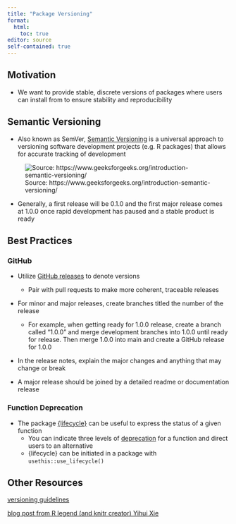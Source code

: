 ```yaml
---
title: "Package Versioning"
format: 
  html:
    toc: true
editor: source
self-contained: true
---
```


## Motivation

-   We want to provide stable, discrete versions of packages where users can install from to ensure stability and reproducibility

## Semantic Versioning

-   Also known as SemVer, [Semantic Versioning](https://semver.org/) is a universal approach to versioning software development projects (e.g. R packages) that allows for accurate tracking of development

![Source: https://www.geeksforgeeks.org/introduction-semantic-versioning/](semver.png)

- Generally, a first release will be 0.1.0 and the first major release comes at 1.0.0 once rapid development has paused and a stable product is ready


## Best Practices

### GitHub

- Utilize [GitHub releases](https://docs.github.com/en/repositories/releasing-projects-on-github/managing-releases-in-a-repository) to denote versions
  - Pair with pull requests to make more coherent, traceable releases

- For minor and major releases, create branches titled the number of the release
  - For example, when getting ready for 1.0.0 release, create a branch called "1.0.0" and merge development branches into 1.0.0 until ready for release. Then merge 1.0.0 into main and create a GitHub release for 1.0.0
  
- In the release notes, explain the major changes and anything that may change or break

- A major release should be joined by a detailed readme or documentation release

### Function Deprecation

- The package [{lifecycle}](https://lifecycle.r-lib.org/articles/communicate.html) can be useful to express the status of a given function
  - You can indicate three levels of [deprecation](https://lifecycle.r-lib.org/reference/deprecate_soft.html) for a function and direct users to an alternative 
  - {lifecycle} can be initiated in a package with `usethis::use_lifecycle()`

## Other Resources

[versioning guidelines](https://combine-australia.github.io/r-pkg-dev/versioning.html)

[blog post from R legend (and knitr creator) Yihui Xie](https://yihui.org/en/2013/06/r-package-versioning/)
